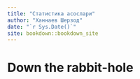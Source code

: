 ```yaml
--- 
title: "Статистика асослари"
author: "Ханнаев Шерзод"
date: "`r Sys.Date()`"
site: bookdown::bookdown_site
---
```


# Down the rabbit-hole

